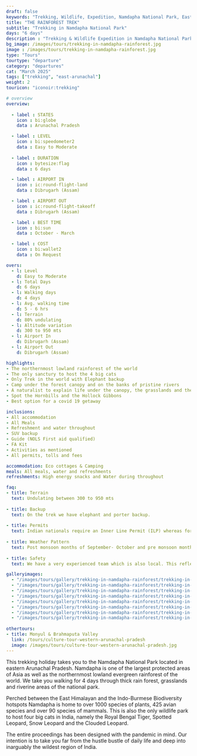 ```yaml
---
draft: false
keywords: "Trekking, Wildlife, Expedition, Namdapha National Park, Eastern Arunachal Pradesh, Worlds northernmost rainforest"
title: "THE RAINFOREST TREK"
subtitle: "Trekking in Namdapha National Park"
days: "6 days"
description : "Trekking & Wildlife Expedition in Namdapha National Park of Eastern Arunachal Pradesh. A unique trek in the worlds northernmost rainforest"
bg_image: /images/tours/trekking-in-namdapha-rainforest.jpg
image : /images/tours/trekking-in-namdapha-rainforest.jpg
type: "Tours" 
tourtype: "departure"
category: "departures"
cat: "March 2025"
tags: ["trekking", "east-arunachal"]
weight: 2
touricon: "iconoir:trekking"

# overview
overview:
    
  - label : STATES
    icon : bi:globe
    data : Arunachal Pradesh 

  - label : LEVEL
    icon : bi:speedometer2
    data : Easy to Moderate
    
  - label : DURATION
    icon : bytesize:flag
    data : 6 days

  - label : AIRPORT IN
    icon : ic:round-flight-land
    data : Dibrugarh (Assam)

  - label : AIRPORT OUT
    icon : ic:round-flight-takeoff
    data : Dibrugarh (Assam)

  - label : BEST TIME
    icon : bi:sun
    data : October - March

  - label : COST
    icon : bi:wallet2
    data : On Request

overs:
  - l: Level 
    d: Easy to Moderate
  - l: Total Days 
    d: 6 days
  - l: Walking days 
    d: 4 days
  - l: Avg. walking time 
    d: 5 - 6 hrs
  - l: Terrain 
    d: 80% undulating
  - l: Altitude variation 
    d: 300 to 950 mts
  - l: Airport In 
    d: Dibrugarh (Assam)
  - l: Airport Out 
    d: Dibrugarh (Assam)

highlights:
- The northernmost lowland rainforest of the world
- The only sanctury to host the 4 big cats
- Only Trek in the world with Elephant backup
- Camp under the forest canopy and on the banks of pristine rivers
- A naturalist to explain life under the canopy, the grasslands and the riverine areas
- Spot the Hornbills and the Hollock Gibbons
- Best option for a covid 19 getaway

inclusions:
- All accommodation
- All Meals
- Refreshment and water throughout
- SUV backup 
- Guide (NOLS First aid qualified)
- FA Kit
- Activities as mentioned
- All permits, tolls and fees

accommodation: Eco cottages & Camping
meals: All meals, water and refreshments
refreshments: High energy snacks and Water during throughout   

faq:
- title: Terrain
  text: Undulating between 300 to 950 mts
 
- title: Backup
  text: On the trek we have elephant and porter backup.
 
- title: Permits
  text: Indian nationals require an Inner Line Permit (ILP) whereas foreign nationals require a Restricted Area Permit (RAP / PAP). These have a govt. charge attached to them. Rest assured we take care of the arrangements.
 
- title: Weather Pattern
  text: Post monsoon months of September- October and pre monsoon months of March-April are very pleasant with blue skies and a fair days. Peak winters are from November to February with the mercury coming down below 15 C in the nights, where as the days are quite pleasant.
 
- title: Safety
  text: We have a very experienced team which is also local. This reflects in the overall safety of our tours. Rest assured your guides know where extra attention is required and when. All our routes are well known to us, we know where the nearest medical facilities are, we know whom to contact if in case of an emergency, we know all the alternate routes in case of road blockages. We have CASEVAC protocols in place to streamline the process in case of emergencies. You can rest easy knowing that in the outdoors in general and this region in particular you are in safe hands with us.

galleryimages:
  - "/images/tours/gallery/trekking-in-namdapha-rainforest/trekking-in-namdapha-rainforest1.jpg"
  - "/images/tours/gallery/trekking-in-namdapha-rainforest/trekking-in-namdapha-rainforest2.jpg"
  - "/images/tours/gallery/trekking-in-namdapha-rainforest/trekking-in-namdapha-rainforest3.jpg"
  - "/images/tours/gallery/trekking-in-namdapha-rainforest/trekking-in-namdapha-rainforest4.jpg"
  - "/images/tours/gallery/trekking-in-namdapha-rainforest/trekking-in-namdapha-rainforest5.jpg"
  - "/images/tours/gallery/trekking-in-namdapha-rainforest/trekking-in-namdapha-rainforest6.jpg"
  - "/images/tours/gallery/trekking-in-namdapha-rainforest/trekking-in-namdapha-rainforest7.jpg"
  - "/images/tours/gallery/trekking-in-namdapha-rainforest/trekking-in-namdapha-rainforest8.jpg"
 
othertours:
- title: Monyul & Brahmaputa Valley 
  link: /tours/culture-tour-western-arunachal-pradesh
  image: /images/tours/culture-tour-western-arunachal-pradesh.jpg
---
```


This trekking holiday takes you to the Namdapha National Park located in eastern Arunachal Pradesh. Namdapha is one of the largest protected areas of Asia as well as the northernmost lowland evergreen rainforest of the world. We take you walking for 4 days through thick rain forest, grasslands and riverine areas of the national park.

Perched between the East Himalayan and the Indo-Burmese Biodiversity hotspots Namdapha is home to over 1000 species of plants, 425 avian species and over 90 species of mammals. This is also the only wildlife park to host four big cats in India, namely the Royal Bengal Tiger, Spotted Leopard, Snow Leopard and the Clouded Leopard.

The entire proceedings has been designed with the pandemic in mind. Our intention is to take you far from the hustle bustle of daily life and deep into inarguably the wildest region of India.
